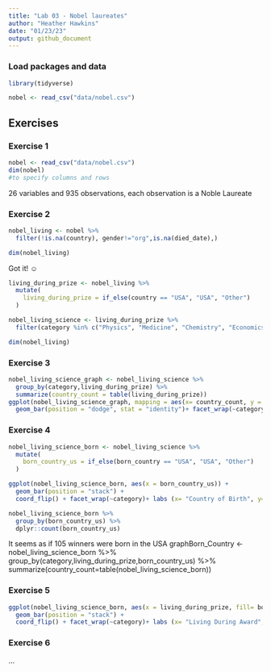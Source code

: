 ```yaml
---
title: "Lab 03 - Nobel laureates"
author: "Heather Hawkins"
date: "01/23/23"
output: github_document
---
```


### Load packages and data

```r
library(tidyverse) 
```

```r
nobel <- read_csv("data/nobel.csv")
```

## Exercises

### Exercise 1

```r
nobel <- read_csv("data/nobel.csv")
dim(nobel)
#to specify columns and rows
```

26 variables and 935 observations, each observation is a Noble Laureate

### Exercise 2


```r
nobel_living <- nobel %>%
  filter(!is.na(country), gender!="org",is.na(died_date),)

dim(nobel_living)
```

Got it! ☺️

```r
living_during_prize <- nobel_living %>%
  mutate(
    living_during_prize = if_else(country == "USA", "USA", "Other")
  )
```

```R
nobel_living_science <- living_during_prize %>%
  filter(category %in% c("Physics", "Medicine", "Chemistry", "Economics"))

dim(nobel_living)
```

### Exercise 3

```R
nobel_living_science_graph <- nobel_living_science %>%
  group_by(category,living_during_prize) %>%
  summarize(country_count = table(living_during_prize))
ggplot(nobel_living_science_graph, mapping = aes(x= country_count, y = living_during_prize))+
  geom_bar(position = "dodge", stat = "identity")+ facet_wrap(~category)+ labs (x= "Number of Nobel Laureates", y= "Living When Recieving Prize") 

```

### Exercise 4
```r
nobel_living_science_born <- nobel_living_science %>%
  mutate(
    born_country_us = if_else(born_country == "USA", "USA", "Other")
  )

```

```R
ggplot(nobel_living_science_born, aes(x = born_country_us)) +
  geom_bar(position = "stack") +
  coord_flip() + facet_wrap(~category)+ labs (x= "Country of Birth", y= "Number of Nobel Laureates" ) + labs(fill="Category of Science") 

```

```r
nobel_living_science_born %>%
  group_by(born_country_us) %>% 
  dplyr::count(born_country_us)

```
It seems as if 105 winners were born in the USA
graphBorn_Country <- nobel_living_science_born %>%
  group_by(category,living_during_prize,born_country_us) %>%
  summarize(country_count=table(nobel_living_science_born))

### Exercise 5
```r
ggplot(nobel_living_science_born, aes(x = living_during_prize, fill= born_country_us)) +
  geom_bar(position = "stack") +
  coord_flip() + facet_wrap(~category)+ labs (x= "Living During Award", y= "Number of Nobel Laureates" ) + labs(fill="Place of Birth") 

```

### Exercise 6

...

